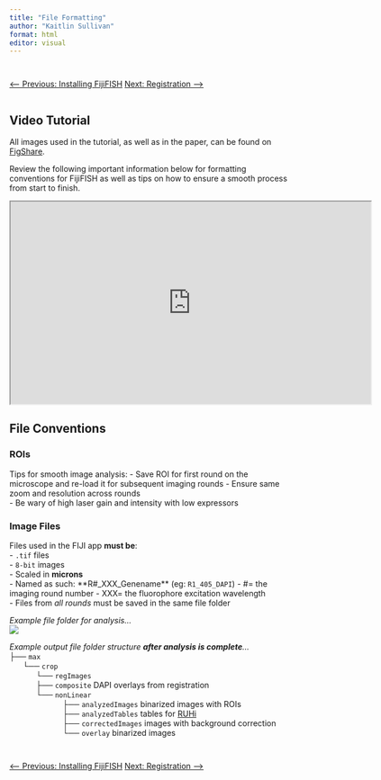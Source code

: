 ```yaml
---
title: "File Formatting"
author: "Kaitlin Sullivan"
format: html
editor: visual
---
```


::: {style="display: flex; justify-content: space-between; margin-top: 2em;"}
<a href="01_installation-fiji.qmd" class="btn btn-outline-secondary">⟵ Previous: Installing FijiFISH</a> <a href="03_registration.qmd" class="btn btn-primary">Next: Registration ⟶</a>
:::

## Video Tutorial

All images used in the tutorial, as well as in the paper, can be found on [FigShare](https://figshare.com/articles/dataset/Downsampled_images_for_FijiFISH_tutorial/28910930).

Review the following important information below for formatting conventions for FijiFISH as well as tips on how to ensure a smooth process from start to finish.

::: {.center}
<iframe src="https://www.youtube.com/embed/kjH3aKzXaSM" width="640" height="360" allowfullscreen></iframe>
:::

## File Conventions

### ROIs

Tips for smooth image analysis: - Save ROI for first round on the microscope and re-load it for subsequent imaging rounds - Ensure same zoom and resolution across rounds\
- Be wary of high laser gain and intensity with low expressors

### Image Files

Files used in the FIJI app **must be**:\
- `.tif` files\
- `8-bit` images\
- Scaled in **microns**\
- Named as such: \*\*R#\_XXX_Genename\*\* (eg: `R1_405_DAPI`) - #= the imaging round number - XXX= the fluorophore excitation wavelength\
- Files from *all rounds* must be saved in the same file folder

*Example file folder for analysis...*\
![](images/max.png)

*Example output file folder structure **after analysis is complete**...*\
├── `max`\
      └── `crop`\
            └── `regImages`\
            ├── `composite` DAPI overlays from registration\
            └── `nonLinear`\
                        ├── `analyzedImages` binarized images with ROIs\
                        ├── `analyzedTables` tables for [RUHi](https://github.com/cembrowskilab/RUHi)\
                        ├── `correctedImages` images with background correction\
                        └── `overlay` binarized images

::: {style="display: flex; justify-content: space-between; margin-top: 2em;"}
<a href="01_installation-ruhi.qmd" class="btn btn-outline-secondary">⟵ Previous: Installing FijiFISH</a> <a href="03_registration.qmd" class="btn btn-primary">Next: Registration ⟶</a>
:::

